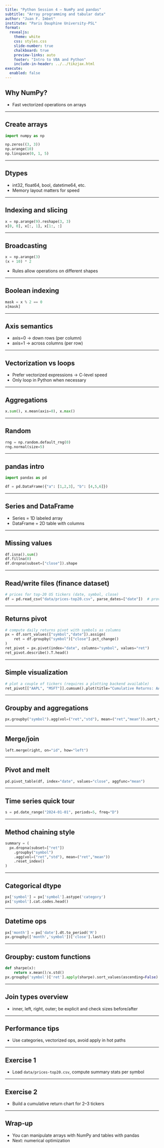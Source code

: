 ---
title: "Python Session 4 — NumPy and pandas"
subtitle: "Array programming and tabular data"
author: "Juan F. Imbet"
institute: "Paris Dauphine University-PSL"
format:
  revealjs:
    theme: white
    css: styles.css
    slide-number: true
    chalkboard: true
    preview-links: auto
    footer: "Intro to VBA and Python"
    include-in-header: ../../tikzjax.html
execute:
  enabled: false
---

## Why NumPy?

- Fast vectorized operations on arrays


---

## Create arrays

```python
import numpy as np

np.zeros((3, 3))
np.arange(10)
np.linspace(0, 1, 5)
```

---

## Dtypes

- int32, float64, bool, datetime64, etc.
- Memory layout matters for speed

---

## Indexing and slicing

```python
x = np.arange(9).reshape(3, 3)
x[0, 0], x[:, 1], x[1:, :]
```

---

## Broadcasting

```python
x = np.arange(3)
(x + 10) * 2
```

- Rules allow operations on different shapes

---

## Boolean indexing

```python
mask = x % 2 == 0
x[mask]
```

---

## Axis semantics

- axis=0 → down rows (per column)
- axis=1 → across columns (per row)

---

## Vectorization vs loops

- Prefer vectorized expressions → C-level speed
- Only loop in Python when necessary

---

## Aggregations

```python
x.sum(), x.mean(axis=0), x.max()
```

---

## Random

```python
rng = np.random.default_rng(0)
rng.normal(size=5)
```

---

## pandas intro

```python
import pandas as pd

df = pd.DataFrame({"a": [1,2,3], "b": [4,5,6]})
```

---

## Series and DataFrame

- Series = 1D labeled array
- DataFrame = 2D table with columns

---

## Missing values

```python
df.isna().sum()
df.fillna(0)
df.dropna(subset=["close"]).shape
```

---

## Read/write files (finance dataset)

```python
# prices for top-20 US tickers (date, symbol, close)
df = pd.read_csv("data/prices-top20.csv", parse_dates=["date"])  # provided by fetch_prices.py
```

---

## Returns pivot

```python
# compute daily returns pivot with symbols as columns
px = df.sort_values(["symbol","date"]).assign(
    ret = df.groupby("symbol")["close"].pct_change()
)
ret_pivot = px.pivot(index="date", columns="symbol", values="ret")
ret_pivot.describe().T.head()
```

---

## Simple visualization

```python
# plot a couple of tickers (requires a plotting backend available)
ret_pivot[["AAPL", "MSFT"]].cumsum().plot(title="Cumulative Returns: AAPL vs MSFT")
```

---

## Groupby and aggregations

```python
px.groupby("symbol").agg(vol=("ret","std"), mean=("ret","mean")).sort_values("vol", ascending=False).head()
```

---

## Merge/join

```python
left.merge(right, on="id", how="left")
```

---

## Pivot and melt

```python
pd.pivot_table(df, index="date", values="close", aggfunc="mean")
```

---

## Time series quick tour

```python
s = pd.date_range("2024-01-01", periods=5, freq="D")
```

---

## Method chaining style

```python
summary = (
  px.dropna(subset=["ret"])  
    .groupby("symbol")
    .agg(vol=("ret","std"), mean=("ret","mean"))
    .reset_index()
)
```

---

## Categorical dtype

```python
px['symbol'] = px['symbol'].astype('category')
px['symbol'].cat.codes.head()
```

---

## Datetime ops

```python
px['month'] = px['date'].dt.to_period('M')
px.groupby(['month','symbol'])['close'].last()
```

---

## Groupby: custom functions

```python
def sharpe(x):
    return x.mean()/x.std()
px.groupby('symbol')['ret'].apply(sharpe).sort_values(ascending=False).head()
```

---

## Join types overview

- inner, left, right, outer; be explicit and check sizes before/after

---

## Performance tips

- Use categories, vectorized ops, avoid apply in hot paths

---

## Exercise 1

- Load `data/prices-top20.csv`, compute summary stats per symbol

---

## Exercise 2

- Build a cumulative return chart for 2–3 tickers

---

## Wrap‑up

- You can manipulate arrays with NumPy and tables with pandas
- Next: numerical optimization
